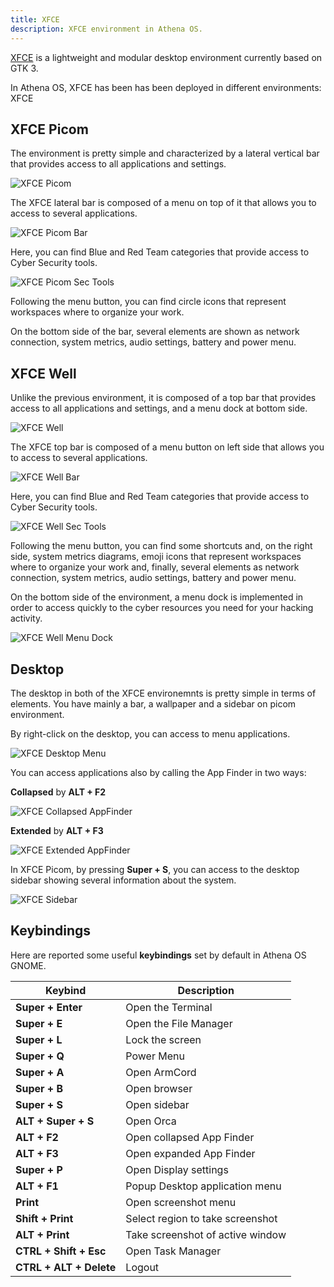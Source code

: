 ```yaml
---
title: XFCE
description: XFCE environment in Athena OS.
---
```


[XFCE](https://wiki.archlinux.org/title/xfce) is a lightweight and modular desktop environment currently based on GTK 3.

In Athena OS, XFCE has been has been deployed in different environments: XFCE 

## XFCE Picom

The environment is pretty simple and characterized by a lateral vertical bar that provides access to all applications and settings.

![XFCE Picom](@assets/images/xfce-picom.png)

The XFCE lateral bar is composed of a menu on top of it that allows you to access to several applications.

![XFCE Picom Bar](@assets/images/xfce-picom-bar.png)

Here, you can find Blue and Red Team categories that provide access to Cyber Security tools.

![XFCE Picom Sec Tools](@assets/images/xfce-picom-secmenu.png)

Following the menu button, you can find circle icons that represent workspaces where to organize your work.

On the bottom side of the bar, several elements are shown as network connection, system metrics, audio settings, battery and power menu.

## XFCE Well

Unlike the previous environment, it is composed of a top bar that provides access to all applications and settings, and a menu dock at bottom side.

![XFCE Well](@assets/images/xfce-well.png)

The XFCE top bar is composed of a menu button on left side that allows you to access to several applications.

![XFCE Well Bar](@assets/images/xfce-well-bar.png)

Here, you can find Blue and Red Team categories that provide access to Cyber Security tools.

![XFCE Well Sec Tools](@assets/images/xfce-well-secmenu.png)

Following the menu button, you can find some shortcuts and, on the right side, system metrics diagrams, emoji icons that represent workspaces where to organize your work and, finally, several elements as network connection, system metrics, audio settings, battery and power menu.

On the bottom side of the environment, a menu dock is implemented in order to access quickly to the cyber resources you need for your hacking activity.

![XFCE Well Menu Dock](@assets/images/xfce-well-menudock.png)

## Desktop

The desktop in both of the XFCE environemnts is pretty simple in terms of elements. You have mainly a bar, a wallpaper and a sidebar on picom environment.

By right-click on the desktop, you can access to menu applications.

![XFCE Desktop Menu](@assets/images/xfce-desktop-menu.png)

You can access applications also by calling the App Finder in two ways:

**Collapsed** by **ALT + F2**

![XFCE Collapsed AppFinder](@assets/images/xfce-collapsed-appfinder.png)

**Extended** by **ALT + F3**

![XFCE Extended AppFinder](@assets/images/xfce-extended-appfinder.png)

In XFCE Picom, by pressing **Super + S**, you can access to the desktop sidebar showing several information about the system.

![XFCE Sidebar](@assets/images/xfce-picom-sidebar.png)

## Keybindings

Here are reported some useful **keybindings** set by default in Athena OS GNOME.

| Keybind | Description |
| ------- | ----------- |
| **Super + Enter** | Open the Terminal |
| **Super + E** | Open the File Manager |
| **Super + L** | Lock the screen |
| **Super + Q** | Power Menu |
| **Super + A** | Open ArmCord |
| **Super + B** | Open browser |
| **Super + S** | Open sidebar |
| **ALT + Super + S** | Open Orca |
| **ALT + F2** | Open collapsed App Finder |
| **ALT + F3** | Open expanded App Finder |
| **Super + P** | Open Display settings |
| **ALT + F1** | Popup Desktop application menu |
| **Print** | Open screenshot menu |
| **Shift + Print** | Select region to take screenshot |
| **ALT + Print** | Take screenshot of active window |
| **CTRL + Shift + Esc** | Open Task Manager |
| **CTRL + ALT + Delete** | Logout |


<ImageComponent />
